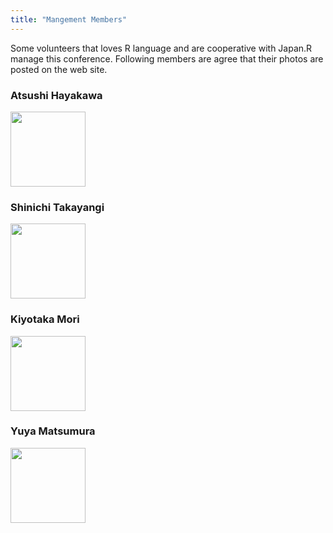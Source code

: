 ```yaml
---
title: "Mangement Members"
---
```

Some volunteers that loves R language and are cooperative with Japan.R manage this conference. Following members are agree that their photos are posted on the web site.

### Atsushi Hayakawa
<img src="img/ahayakawa.png" width="120px" height = "120px">

### Shinichi Takayangi
<img src="img/stakaya.jpg" width="120px" height = "120px">

### Kiyotaka Mori
<img src="img/kmori.png" width="120px" height = "120px">

### Yuya Matsumura
<img src="img/ymattu1.jpg" width="120px" height = "120px">